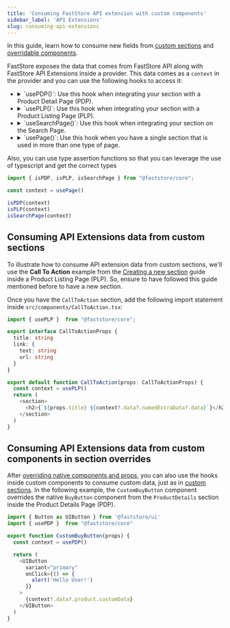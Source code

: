 ```yaml
---
title: 'Consuming FastStore API extension with custom components'
sidebar_label: 'API Extensions'
slug: consuming-api-extensions
---
```


In this guide, learn how to consume new fields from [custom sections](https://developers.vtex.com/docs/guides/faststore/building-sections-creating-a-new-section) and [overridable components](https://developers.vtex.com/docs/guides/faststore/building-sections-overriding-components-and-props).

FastStore exposes the data that comes from FastStore API along with FastStore API Extensions inside a provider.
This data comes as a `context` in the provider and you can use the following hooks to access it:

<ul>
<li>
<details>
<summary>`usePDP()`: Use this hook when integrating your section with a Product Detail Page (PDP).</summary>

```ts copy
import { usePDP } from "@faststore/core"

const context = usePDP()
```

</details>
</li>
<li>
<details>
<summary>`usePLP()`: Use this hook when integrating your section with a Product Listing Page (PLP).</summary>

```ts copy
import { usePLP } from "@faststore/core"

const context = usePLP()
```

</details>
</li>
<li>
<details>
<summary>`useSearchPage()`: Use this hook when integrating your section on the Search Page.</summary>

```ts copy
import { useSearchPage } from "@faststore/core"

const context = useSearchPage()
```

</details>
</li>
<li>
<details>
<summary>`usePage()`: Use this hook when you have a single section that is used in more than one type of page.</summary>

```ts copy
import { usePage } from "@faststore/core"

const context = usePage()
```

This hook returns one of the following types as context: `PDPContext`, `PLPContext`, or `SearchPageContext`, and you can decide how to handle it depending on the page that will use this hook by passing the types as generics.

```ts copy
import { usePage } from "@faststore/core"

const context = usePage<PLPContext | SearchPageContext>()
```

</details>
</li>
</ul>

Also, you can use type assertion functions so that you can leverage the use of typescript and get the correct types

```ts copy
import { isPDP, isPLP, isSearchPage } from "@faststore/core";

const context = usePage()

isPDP(context)
isPLP(context)
isSearchPage(context)
```

## Consuming API Extensions data from custom sections

To illustrate how to consume API extension data from custom sections, we'll use the **Call To Action** example from the [Creating a new section](https://developers.vtex.com/docs/guides/faststore/building-sections-creating-a-new-section) guide inside a Product Listing Page (PLP).
So, ensure to have followed this guide mentioned before to have a new section.

Once you have the `CallToAction` section, add the following import statement inside `src/components/CallToAction.tsx`:

```ts {1,12} filename="src/components/CallToAction.tsx" copy
import { usePLP }  from "@faststore/core";

export interface CallToActionProps {
  title: string
  link: {
    text: string
    url: string
  }
}

export default function CallToAction(props: CallToActionProps) {
  const context = usePLP()
  return (
    <section>
      <h2>{`${props.title} ${context?.data?.namedExtraData?.data}`}</h2>
    </section>
  )
}
```

## Consuming API Extensions data from custom components in section overrides

After [overriding native components and props](https://developers.vtex.com/docs/guides/faststore/building-sections-overriding-components-and-props#overriding-a-native-component), you can also use the hooks inside custom components to consume custom data, just as in [custom sections](https://developers.vtex.com/docs/guides/faststore/api-extensions-consuming-api-extensions#consuming-api-extensions-data-from-custom-sections).
In the following example, the `CustomBuyButton` component overrides the native `BuyButton` component from the `ProductDetails` section inside the Product Details Page (PDP).

```ts {2,5} filename="src/components/CustomBuyButton.tsx" copy
import { Button as UIButton } from '@faststore/ui'
import { usePDP }  from "@faststore/core"

export function CustomBuyButton(props) {
  const context = usePDP()

  return (
    <UIButton
      variant="primary"
      onClick={() => {
        alert('Hello User!')
      }}
    >
      {context?.data?.product.customData}
    </UIButton>
  )
}
```
